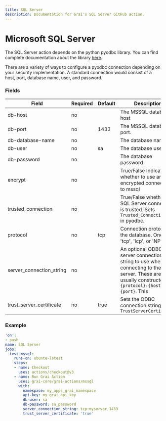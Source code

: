 ```yaml
---
title: SQL Server
description: Documentation for Grai's SQL Server GitHub action.
---
```


# Microsoft SQL Server

The SQL Server action depends on the python pyodbc library. 
You can find complete documentation about the library [here](https://github.com/mkleehammer/pyodbc/wiki).

There are a variety of ways to configure a pyodbc connection depending on your security implementation.
A standard connection would consist of a host, port, database name, user, and password.

### Fields



| Field | Required | Default | Description |
|-----|-----|-----|-----|
| db-host | no |  | The MSSQL database host |
| db-port | no | 1433 | The MSSQL database port. |
| db-database-name | no |  | The database name |
| db-user | no | sa | The database user |
| db-password | no |  | The database password |
| encrypt | no |  | True/False Indicates whether to use an encrypted connection to mssql |
| trusted_connection | no |  | True/False whether the SQL Server connection is trusted. Sets `Trusted_Connection=yes` in pyodbc. |
| protocol | no | tcp | Connection protocol for the database. One of 'tcp', 'Icp', or 'NP' |
| server_connection_string | no |  | An optional ODBC server connection string to use when connecting to the server. These are usually constructed as `{protocol}:{host},{port}`. This |
| trust_server_certificate | no | true | Sets the ODBC connection string `TrustServerCertificate` |




### Example



```yaml copy
'on':
- push
name: SQL Server
jobs:
  test_mssql:
    runs-on: ubuntu-latest
    steps:
    - name: Checkout
      uses: actions/checkout@v3
    - name: Run Grai Action
      uses: grai-core/grai-actions/mssql
      with:
        namespace: my_apps_grai_namespace
        api-key: my_grai_api_key
        db-user: sa
        db-password: sa_password
        server_connection_string: tcp:myserver,1433
        trust_server_certificate: 'true'

```



